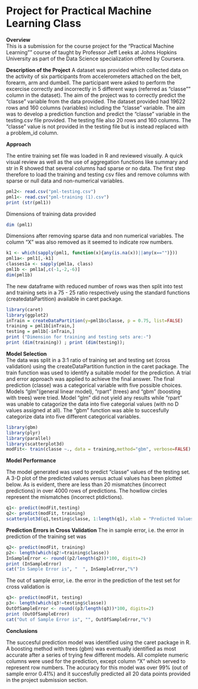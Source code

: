 Project for Practical Machine Learning Class
========================================================
__Overview__  
This is a submission for the course project for the "Practical Machine Learning"" course of taught by Professor Jeff Leeks at Johns Hopkins University as part of the Data Science specialization offered by Coursera.  

__Description of the Project__
A dataset was provided which collected data on the activity of six participants from accelerometers attached on the belt, forearm, arm and dumbell. The participant were asked to perform the excercise correctly and incorrectly in 5 different ways (referred as "classe"" column in the dataset). The aim of the project was to correctly predict the "classe" variable from the data provided. The dataset provided had 19622 rows and 160 columns (variables) including the "classe" variable. The aim was to develop a prediction function and predict the "classe" variable in the testing.csv file provided. The testing file also 20 rows and 160 columns. The "classe" value is not provided in the testing file but is instead replaced with a problem_id column. 

__Approach__ 

The entire training set file was loaded in R and reviewed visually. A quick visual review as well as the use of aggregation functions like summary and str in R showed that several columns had sparse or no data. The first step therefore to load the training and testing csv files and remove columns with sparse or null data and non-numerical variables.  
```r
pml2<- read.csv("pml-testing.csv")
pml1<- read.csv("pml-training (1).csv")
print (str(pml1))

```
Dimensions of training data provided
```r
dim (pml1)
```
Dimensions after removing sparse data and non numerical variables. The column "X" was also removed as it seemed to indicate row numbers.
```r

k1 <- which(sapply(pml1, function(x){any(is.na(x))||any(x=="")}))
pml1a<- pml1[,-k1]
classes1a <- sapply(pml1a, class)
pml1b <- pml1a[,c(-1,-2,-6)]
dim(pml1b)
```

The new dataframe with reduced number of rows was then split into test and training sets in a 75 - 25 ratio respectively using the standard functions (createdataPartition) available in caret package.
```r
library(caret)
library(ggplot2)
inTrain = createDataPartition(y=pml1b$classe, p = 0.75, list=FALSE)
training = pml1b[inTrain,]
testing = pml1b[-inTrain,]
print ("Dimension for training and testing sets are:-")
print (dim(training)) ; print (dim(testing));
```

__Model Selection__  
The data was split in a 3:1 ratio of training set and testing set (cross validation) using the createDataPartition function in the caret package. The train function was used to identify a suitable model for the prediction. A trial and error approach was applied to achieve the final answer. The final prediction (classe) was a categorical variable with five possible choices. Models "glm"(general linear model), "rpart" (trees) and "gbm" (boosting with trees) were tried. Model "glm" did not yield any results while "rpart" was unable to catagorize the data into five categorial values (with no D values assigned at all). The "gbm" function was able to succesfully categorize data into five different categorical variables.

```r
library(gbm)
library(plyr)
library(parallel)
library(scatterplot3d)
modFit<- train(classe ~., data = training,method="gbm", verbose=FALSE)
```

__Model Performance__  

The model generated was used to predict "classe" values of the testing set. A 3-D plot of the predicted values versus actual values has been plotted below. As is evident, there are less than 20 mismatches (incorrect predictions) in over 4000 rows of predictions. The howllow circles represent the mismatches (incorrect ptdictions).

```r
q1<- predict(modFit,testing)
q2<- predict(modFit, training)
scatterplot3d(q1,testing$classe, 1:length(q1), xlab = "Predicted Values", ylab = "Actual Values", zlab="Row Numbers", x.ticklabs=levels(q1), y.ticklabs=levels(testing$classe), z.ticklabs = NULL, highlight.3d=TRUE, angle=40, main = "Prediction Accuracy")
```

__Prediction Errors in Cross Validation__
The in sample error, i.e. the error in prediction of the training set was 
```r
q2<- predict(modFit, training)
p2<- length(which(q2!=training$classe))
InSampleError <- round((p2/length(q2))*100, digits=2)
print (InSampleError)
cat("In Sample Error is", "  ", InSampleError,"%")
```

The out of sample error, i.e. the error in the prediction of the test set for cross validation is
```r
q3<- predict(modFit, testing)
p3<- length(which(q3!=testing$classe))
OutOfSampleError <- round((p3/length(q3))*100, digits=2)
print (OutOfSampleError)
cat("Out of Sample Error is", "", OutOfSampleError,"%")
```

__Conclusions__

The succesful prediction model was identified using the caret package in R. A boosting method with trees (gbm) was eventually identified as most accurate after a series of trying few different models. All complete numeric columns were used for the prediction, except column "X" which served to represent row numbers. The accuracy for this model was over 99% (out of sample error 0.41%) and it succesfully predicted all 20 data points provided in the project submission section.



